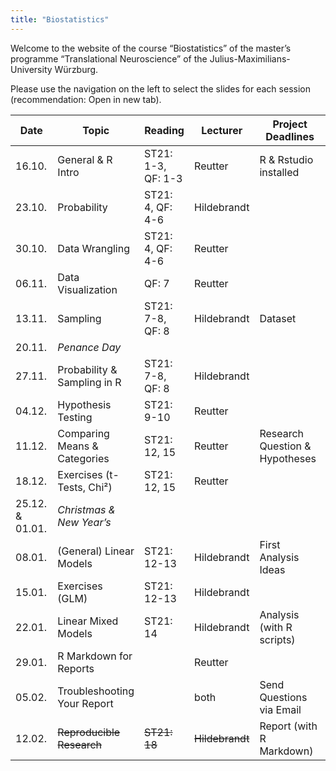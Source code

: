 ```yaml
---
title: "Biostatistics"
---
```


Welcome to the website of the course "Biostatistics" of the master's programme "Translational Neuroscience" of the Julius-Maximilians-University Würzburg.

Please use the navigation on the left to select the slides for each session (recommendation: Open in new tab).


| Date            | Topic                        | Reading            | Lecturer           | Project Deadlines              |
|-----------------|------------------------------|--------------------|--------------------|--------------------------------|
| 16.10.          | General & R Intro            | ST21: 1-3, QF: 1-3 | Reutter            | R & Rstudio installed          |
| 23.10.          | Probability                  | ST21: 4, QF: 4-6   | Hildebrandt        |                                |
| 30.10.          | Data Wrangling               | ST21: 4, QF: 4-6   | Reutter            |                                |
| 06.11.          | Data Visualization           | QF: 7              | Reutter            |                                |
| 13.11.          | Sampling                     | ST21: 7-8, QF: 8   | Hildebrandt        | Dataset                        |
| 20.11.          | *Penance Day*                |                    |                    |                                |
| 27.11.          | Probability & Sampling in R  | ST21: 7-8, QF: 8   | Hildebrandt        |                                |
| 04.12.          | Hypothesis Testing           | ST21: 9-10         | Reutter            |                                |
| 11.12.          | Comparing Means & Categories | ST21: 12, 15       | Reutter            | Research Question & Hypotheses |
| 18.12.          | Exercises (t-Tests, Chi²)    | ST21: 12, 15       | Reutter            |                                |
| 25.12. & 01.01. | *Christmas & New Year's*     |                    |                    |                                |
| 08.01.          | (General) Linear Models      | ST21: 12-13        | Hildebrandt        | First Analysis Ideas           |
| 15.01.          | Exercises (GLM)              | ST21: 12-13        | Hildebrandt        |                                |
| 22.01.          | Linear Mixed Models          | ST21: 14           | Hildebrandt        | Analysis (with R scripts)      |
| 29.01.          | R Markdown for Reports       |                    | Reutter            |                                |
| 05.02.          | Troubleshooting Your Report  |                    | both               | Send Questions via Email       |
| 12.02.          | ~~Reproducible Research~~        | ~~ST21: 18~~           | ~~Hildebrandt~~        | Report (with R Markdown)       |

